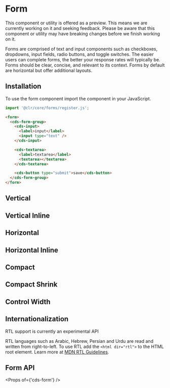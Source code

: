 
<Meta title="Forms (Preview)/Forms/Getting Started" />

# Form

<cds-alert-group status="warning" cds-layout="m-b:lg">
  <cds-alert>
    This component or utility is offered as a preview. This means we are currently working on it and seeking feedback.
    Please be aware that this component or utility may have breaking changes before we finish working on it.
  </cds-alert>
</cds-alert-group>

Forms are comprised of text and input components such as checkboxes, dropdowns,
input fields, radio buttons, and toggle switches. The easier users can complete
forms, the better your response rates will typically be. Forms should be clear,
concise, and relevant to its context. Forms by default are horizontal but offer
additional layouts.

## Installation

To use the form component import the component in your JavaScript.

```typescript
import '@clr/core/forms/register.js';
```

```html
<form>
  <cds-form-group>
    <cds-input>
      <label>input</label>
      <input type="text" />
    </cds-input>

    <cds-textarea>
      <label>textarea</label>
      <textarea></textarea>
    </cds-textarea>

    <cds-button type="submit">save</cds-button>
  </cds-form-group>
</form>
```

<Preview>
  <Story id="forms-preview-forms-stories--form" />
</Preview>

## Vertical

<Preview>
  <Story id="forms-preview-forms-stories--vertical" />
</Preview>

## Vertical Inline

<Preview>
  <Story id="forms-preview-forms-stories--vertical-inline" />
</Preview>

## Horizontal

<Preview>
  <Story id="forms-preview-forms-stories--horizontal" />
</Preview>

## Horizontal Inline

<Preview>
  <Story id="forms-preview-forms-stories--horizontal-inline" />
</Preview>

## Compact

<Preview>
  <Story id="forms-preview-forms-stories--compact" />
</Preview>

## Compact Shrink

<Preview>
  <Story id="forms-preview-forms-stories--compact-shrink" />
</Preview>

## Control Width

<Preview>
  <Story id="forms-preview-forms-stories--control-width" />
</Preview>

## Internationalization

<cds-alert status="warning">RTL support is currently an experimental API</cds-alert>

RTL languages such as Arabic, Hebrew, Persian and Urdu are read and written from right-to-left.
To use RTL add the `<html dir="rtl">` to the HTML root element. Learn more at
[MDN RTL Guidelines](https://developer.mozilla.org/en-US/docs/Mozilla/Developer_guide/RTL_Guidelines).

<Preview>
  <Story id="forms-preview-forms-stories--internationalization" />
</Preview>

## Form API

<Props of={'cds-form'} />
